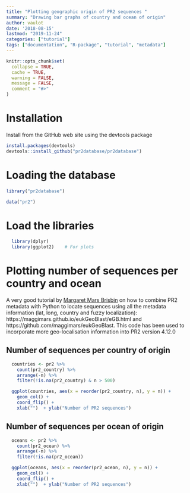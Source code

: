```yaml
---
title: "Plotting geographic origin of PR2 sequences "
summary: "Drawing bar graphs of country and ocean of origin"
author: vaulot
date: '2018-08-15'
lastmod: "2019-11-24"
categories: ["tutorial"]
tags: ["documentation", "R-package", "tutorial", "metadata"]
---
```


```r
knitr::opts_chunk$set(
  collapse = TRUE,
  cache = TRUE,
  warning = FALSE,
  message = FALSE,
  comment = "#>"
)
```


# Installation

Install from the GitHub web site using the devtools package

```r
install.packages(devtools)
devtools::install_github("pr2database/pr2database")
```


# Loading the database


```r
library("pr2database")

data("pr2")


```

# Load the libraries


```r
  library(dplyr)
  library(ggplot2)    # For plots
```


# Plotting number of sequences per country and ocean

A very good tutorial by [Margaret Mars Brisbin](https://twitter.com/MargaretBrisbin) on how to combine PR2 metadata with Python to locate sequences using all the metadata information (lat, long, country and fuzzy localization): https://maggimars.github.io/eukGeoBlast/eGB.html and https://github.com/maggimars/eukGeoBlast.  This code has been used to incorporate more geo-localisation information into PR2 version 4.12.0



## Number of sequences per country of origin

```r

  countries <- pr2 %>%
    count(pr2_country) %>%
    arrange(-n) %>%
    filter(!is.na(pr2_country) & n > 500)

  ggplot(countries, aes(x = reorder(pr2_country, n), y = n)) +
    geom_col() +
    coord_flip() +
    xlab("")  + ylab("Number of PR2 sequences")
```

## Number of sequences per ocean of origin

```r

  oceans <- pr2 %>%
    count(pr2_ocean) %>%
    arrange(-n) %>%
    filter(!is.na(pr2_ocean))

  ggplot(oceans, aes(x = reorder(pr2_ocean, n), y = n)) +
    geom_col() +
    coord_flip() +
    xlab("")  + ylab("Number of PR2 sequences")
```
